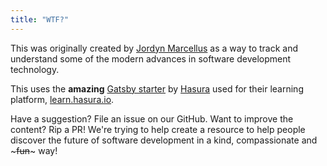 ```yaml
---
title: "WTF?"
---
```


This was originally created by [Jordyn Marcellus](https://www.jordynmarcellus.com/ "Jordyn's current website") as a way to track and understand some of the modern advances in software development technology.

This uses the **amazing** [Gatsby starter](https://github.com/hasura/gatsby-gitbook-starter "Gatsby Gitbook starter github") by [Hasura](https://hasura.io/ "Hasura website") used for their learning platform, [learn.hasura.io](https://learn.hasura.io/ "Hasura's GraphQL tutorial site").

Have a suggestion? File an issue on our GitHub. Want to improve the content? Rip a PR! We're trying to help create a resource to help people discover the future of software development in a kind, compassionate and ~~~fun~~~ way!
